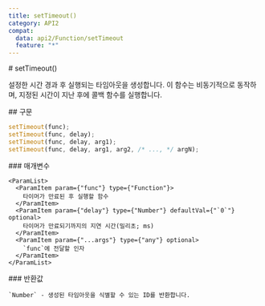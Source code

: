 ```yaml
---
title: setTimeout()
category: API2
compat:
  data: api2/Function/setTimeout
  feature: "*"
---
```


<Section>
  # setTimeout()

  설정한 시간 경과 후 실행되는 타임아웃을 생성합니다. 이 함수는 비동기적으로 동작하며, 지정된 시간이 지난 후에 콜백 함수를 실행합니다.
</Section>
<Section>
  ## 구문

  ~~~js
  setTimeout(func);
  setTimeout(func, delay);
  setTimeout(func, delay, arg1);
  setTimeout(func, delay, arg1, arg2, /* ..., */ argN);
  ~~~

  <Section>
    ### 매개변수

    <ParamList>
      <ParamItem param={"func"} type={"Function"}>
        타이머가 만료된 후 실행할 함수
      </ParamItem>
      <ParamItem param={"delay"} type={"Number"} defaultVal={"`0`"} optional>
        타이머가 만료되기까지의 지연 시간(밀리초; ms)
      </ParamItem>
      <ParamItem param={"...args"} type={"any"} optional>
        `func`에 전달할 인자
      </ParamItem>
    </ParamList>
  </Section>
  <Section>
    ### 반환값

    `Number` - 생성된 타임아웃을 식별할 수 있는 ID를 반환합니다.
  </Section>
</Section>